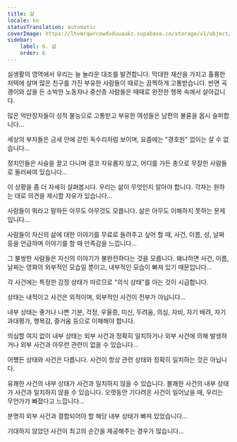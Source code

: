 ```yaml
---
title: 삶
locale: ko
statusTranslation: automatic
coverImage: https://lhvmrqwrcowdvduuaukz.supabase.co/storage/v1/object/public/strapi-uploads/small_cover-tratado-de-psicologia-revolucionaria.webp-5e15e1cec4e0ebebcde5d7fc7565d8fd.webp
sidebar:
    label: 6. 삶
    order: 6
---
```

실생활의 영역에서 우리는 늘 놀라운 대조를 발견합니다. 막대한 재산을 가지고 훌륭한 저택에 살며 많은 친구를 가진 부유한 사람들이 때로는 끔찍하게 고통받습니다. 반면 곡괭이와 삽을 든 소박한 노동자나 중산층 사람들은 때때로 완전한 행복 속에서 살아갑니다.

많은 억만장자들이 성적 불능으로 고통받고 부유한 여성들은 남편의 불륜을 몹시 슬퍼합니다...

세상의 부자들은 금새 안에 갇힌 독수리처럼 보이며, 요즘에는 "경호원" 없이는 살 수 없습니다...

정치인들은 사슬을 끌고 다니며 결코 자유롭지 않고, 어디를 가든 총으로 무장한 사람들로 둘러싸여 있습니다...

이 상황을 좀 더 자세히 살펴봅시다. 우리는 삶이 무엇인지 알아야 합니다. 각자는 원하는 대로 의견을 제시할 자유가 있습니다...

사람들이 뭐라고 말하든 아무도 아무것도 모릅니다. 삶은 아무도 이해하지 못하는 문제입니다...

사람들이 자신의 삶에 대한 이야기를 무료로 들려주고 싶어 할 때, 사건, 이름, 성, 날짜 등을 언급하며 이야기를 할 때 만족감을 느낍니다...

그 불쌍한 사람들은 자신의 이야기가 불완전하다는 것을 모릅니다. 왜냐하면 사건, 이름, 날짜는 영화의 외부적인 모습일 뿐이고, 내부적인 모습이 빠져 있기 때문입니다...

각 사건에는 특정한 감정 상태가 따르므로 "의식 상태"를 아는 것이 시급합니다.

상태는 내적이고 사건은 외적이며, 외부적인 사건이 전부가 아닙니다...

내부 상태는 좋거나 나쁜 기분, 걱정, 우울증, 미신, 두려움, 의심, 자비, 자기 배려, 자기 과대평가, 행복감, 즐거움 등으로 이해해야 합니다.

의심할 여지 없이 내부 상태는 외부 사건과 정확히 일치하거나 외부 사건에 의해 발생하거나 외부 사건과 아무런 관련이 없을 수 있습니다...

어쨌든 상태와 사건은 다릅니다. 사건이 항상 관련 상태와 정확히 일치하는 것은 아닙니다.

유쾌한 사건의 내부 상태가 사건과 일치하지 않을 수 있습니다. 불쾌한 사건의 내부 상태가 사건과 일치하지 않을 수 있습니다. 오랫동안 기다려온 사건이 일어났을 때, 우리는 무언가가 빠졌다고 느낍니다...

분명히 외부 사건과 결합되어야 할 해당 내부 상태가 빠져 있었습니다...

기대하지 않았던 사건이 최고의 순간을 제공해주는 경우가 많습니다...

